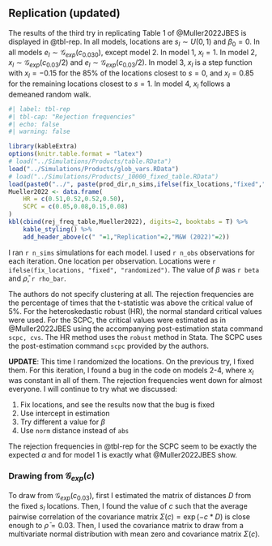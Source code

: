 ## Replication (updated)

The results of the third try in replicating Table 1 of @Muller2022JBES is displayed in @tbl-rep. In all models, locations are $s_l\sim U(0,1)$ and $\beta_0=0$. In all models $e_l \sim \mathcal{G}_{exp}(c_{0.030})$, except model 2. In model 1, $x_l=1$. In model 2, $x_l\sim \mathcal{G}_{exp}(c_{0.03}/2)$ and $e_l \sim \mathcal{G}_{exp}(c_{0.03}/2)$. In model 3, $x_l$ is a step function with $x_l=-0.15$ for the 85% of the locations closest to $s=0$, and $x_l=0.85$ for the remaining locations closest to $s=1$. In model 4, $x_l$ follows a demeaned random walk.



```r
#| label: tbl-rep
#| tbl-cap: "Rejection frequencies"
#| echo: false
#| warning: false

library(kableExtra)
options(knitr.table.format = "latex") 
# load("../Simulations/Products/table.RData")
load("../Simulations/Products/glob_vars.RData")
# load("../Simulations/Products/_10000_fixed_table.RData")
load(paste0("../", paste(prod_dir,n_sims,ifelse(fix_locations,"fixed","random"),"table.RData", sep="_")))
Mueller2022 <- data.frame(
    HR = c(0.51,0.52,0.52,0.50),
    SCPC = c(0.05,0.08,0.15,0.08)
)
kbl(cbind(rej_freq_table,Mueller2022), digits=2, booktabs = T) %>%
    kable_styling() %>%
    add_header_above(c(" "=1,"Replication"=2,"M&W (2022)"=2))

```

I ran `r n_sims` simulations for each model. I used `r n_obs` observations for each iteration. One location per observation. Locations were `r ifelse(fix_locations, "fixed", "randomized")`. The value of $\beta$ was `r beta` and $\bar\rho$, `r rho_bar`.

The authors do not specify clustering at all. The rejection frequencies are the percentage of times that the t-statistic was above the critical value of 5%. For the heteroskedastic robust (HR), the normal standard critical values were used. For the SCPC, the critical values were estimated as in @Muller2022JBES using the accompanying post-estimation stata command `scpc, cvs`. The HR method uses the `robust` method in Stata. The SCPC uses the post-estimation command `scpc` provided by the authors.

**UPDATE**: This time I randomized the locations. On the previous try, I fixed them. For this iteration, I found a bug in the code on models 2-4, where $x_l$ was constant in all of them. The rejection frequencies went down for almost everyone. I will continue to try what we discussed:

1. Fix locations, and see the results now that the bug is fixed
1. Use intercept in estimation
1. Try different a value for $\beta$
1. Use `norm` distance instead of `abs`


The rejection frequencies in @tbl-rep for the SCPC seem to be exactly the expected $\alpha$ and for model 1 is exactly what @Muller2022JBES show.


### Drawing from $\mathcal{G}_{exp}(c)$

To draw from $\mathcal{G}_{exp}(c_{0.03})$, first I estimated the matrix of distances $D$ from the fixed $s_l$ locations. Then, I found the value of $c$ such that the average pairwise correlation of the covariance matrix $\Sigma(c)=\exp(-c*D)$ is close enough to $\bar\rho=0.03$. Then, I used the covariance matrix to draw from a multivariate normal distribution with mean zero and covariance matrix $\Sigma(c)$.

